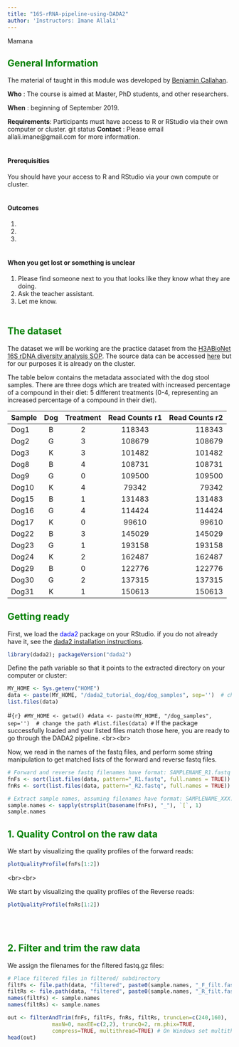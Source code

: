 ```yaml
---
title: "16S-rRNA-pipeline-using-DADA2"
author: 'Instructors: Imane Allali'
---
```



Mamana

## <span style="color:green">General Information</span>
The material of taught in this module was developed by [Benjamin Callahan](https://github.com/benjjneb).

**Who** : The course is aimed at Master, PhD students, and other researchers.

**When** : beginning of September 2019.

**Requirements**: Participants must have access to R or RStudio via their own computer or cluster.
git status
**Contact** : Please email allali.imane@gmail.com for more information.
<br/><br/>

#### Prerequisities
You should have your access to R and RStudio via your own compute or cluster.
<br/><br/>

#### Outcomes
1.
2.
3.
<br/><br/>

#### When you get lost or something is unclear
1. Please find someone next to you that looks like they know what they are doing.
2. Ask the teacher assistant.
3. Let me know.
<br/><br/>
 
## <span style="color:green">The dataset</span>
The dataset we will be working are the practice dataset from the [H3ABioNet 16S rDNA diversity analysis SOP](https://h3abionet.github.io/H3ABionet-SOPs/16s-rRNA-1-0.html). The source data can be accessed [here](http://h3data.cbio.uct.ac.za/assessments/16SrRNADiversityAnalysis/practice) but for our purposes it is already on the cluster.

The table below contains the metadata associated with the dog stool samples. There are three dogs which are treated with increased percentage of a compound in their diet: 5 different treatments (0-4, representing an increased percentage of a compound in their diet).


| Sample  | Dog    | Treatment  | Read Counts r1  | Read Counts r2 |
| :-------| :----: | :--------: | :-------------: | ----------:    | 
|  Dog1   | B      | 2          |  118343         | 118343         |
|  Dog2   | G      | 3          |  108679	        | 108679         | 
|  Dog3   | K      | 3          |  101482         | 101482         | 
|  Dog8   | B      | 4          |  108731         | 108731         | 
|  Dog9   | G      | 0          |  109500         | 109500         | 
|  Dog10  | K      | 4          |  79342          | 79342          | 
|  Dog15  | B      | 1          |  131483         | 131483         | 
|  Dog16  | G      | 4          |  114424         | 114424         | 
|  Dog17  | K      | 0          |  99610	        | 99610	         | 
|  Dog22  | B      | 3          |  145029         | 145029         | 
|  Dog23  | G      | 1          |  193158         | 193158         | 
|  Dog24  | K      | 2          |  162487         | 162487         | 
|  Dog29  | B      | 0          |  122776         | 122776         | 
|  Dog30  | G      | 2          |  137315         | 137315         | 
|  Dog31  | K      | 1          |  150613         | 150613         | 

## <span style="color:green">Getting ready</span>
First, we load the <span style="color:blue">dada2</span> package on your RStudio. if you do not already have it, see the [dada2 installation instructions](https://benjjneb.github.io/dada2/dada-installation.html).

```r
library(dada2); packageVersion("dada2")
```


Define the path variable so that it points to the extracted directory on your computer or cluster:

```r
MY_HOME <- Sys.getenv("HOME")
data <- paste(MY_HOME, "/dada2_tutorial_dog/dog_samples", sep='')  # change the path
list.files(data)
```



#```{r}
#MY_HOME <- getwd()
#data <- paste(MY_HOME, "/dog_samples", sep='')  # change the path
#list.files(data)
#```
If the package successfully loaded and your listed files match those here, you are ready to go through the DADA2 pipeline.
<br\><br\>

Now, we read in the names of the fastq files, and perform some string manipulation to get matched lists of the forward and reverse fastq files.
```r
# Forward and reverse fastq filenames have format: SAMPLENAME_R1.fastq and SAMPLENAME_R2.fastq
fnFs <- sort(list.files(data, pattern="_R1.fastq", full.names = TRUE))
fnRs <- sort(list.files(data, pattern="_R2.fastq", full.names = TRUE))

# Extract sample names, assuming filenames have format: SAMPLENAME_XXX.fastq
sample.names <- sapply(strsplit(basename(fnFs), "_"), `[`, 1)
sample.names
```


## <span style="color:green">1. Quality Control on the raw data</span>
We start by visualizing the quality profiles of the forward reads:

```r
plotQualityProfile(fnFs[1:2])
```
<br\><br\>

We start by visualizing the quality profiles of the Reverse reads:

```r
plotQualityProfile(fnRs[1:2])
```

<br/><br/>

## <span style="color:green">2. Filter and trim the raw data</span>
We assign the filenames for the filtered fastq.gz files:

```r
# Place filtered files in filtered/ subdirectory
filtFs <- file.path(data, "filtered", paste0(sample.names, "_F_filt.fastq.gz"))
filtRs <- file.path(data, "filtered", paste0(sample.names, "_R_filt.fastq.gz"))
names(filtFs) <- sample.names
names(filtRs) <- sample.names
```


```r
out <- filterAndTrim(fnFs, filtFs, fnRs, filtRs, truncLen=c(240,160),
              maxN=0, maxEE=c(2,2), truncQ=2, rm.phix=TRUE,
              compress=TRUE, multithread=TRUE) # On Windows set multithread=FALSE
head(out)
```
